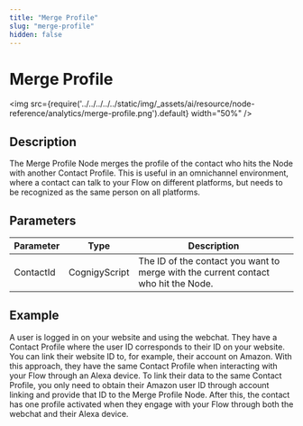 ```yaml
---
title: "Merge Profile" 
slug: "merge-profile" 
hidden: false 
---
```


# Merge Profile

<img src={require('../../../../../static/img/_assets/ai/resource/node-reference/analytics/merge-profile.png').default} width="50%" />

## Description

The Merge Profile Node merges the profile of the contact who hits the Node with another Contact Profile. This is useful in an omnichannel environment, where a contact can talk to your Flow on different platforms, but needs to be recognized as the same person on all platforms.

## Parameters

| Parameter | Type          | Description                                                                        |
|-----------|---------------|------------------------------------------------------------------------------------|
| ContactId | CognigyScript | The ID of the contact you want to merge with the current contact who hit the Node. |

## Example

A user is logged in on your website and using the webchat. They have a Contact Profile where the user ID corresponds to their ID on your website. You can link their website ID to, for example, their account on Amazon. With this approach, they have the same Contact Profile when interacting with your Flow through an Alexa device. To link their data to the same Contact Profile, you only need to obtain their Amazon user ID through account linking and provide that ID to the Merge Profile Node. After this, the contact has one profile activated when they engage with your Flow through both the webchat and their Alexa device.